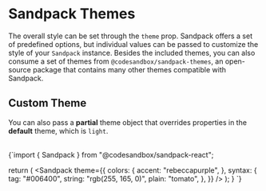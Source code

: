 
# Sandpack Themes

<IntroSection>
  <IntroCard 
    icon="Theme"
    title="All themes" 
    description="See all themes available on @codesandbox/sandpack-themes and how you can use it" 
    href="#all-themes" 
  />

  <IntroCard
    icon="Magic" 
    title="Sandpack Theme Builder"
    description="Design and customize your own theme, among other Sandpack presets." 
    href="https://sandpack.codesandbox.io/theme" 
    external 
  />
</IntroSection>

The overall style can be set through the `theme` prop. Sandpack offers a set of predefined options, but individual values can be passed to customize the style of your `Sandpack` instance. Besides the included themes, you can also consume a set of themes from `@codesandbox/sandpack-themes`, an open-source package that contains many other themes compatible with Sandpack.

<Themes />

## Custom Theme

You can also pass a **partial** theme object that overrides properties in the
**default** theme, which is `light`.

<br />

<CodeBlock stack>
{`import { Sandpack } from "@codesandbox/sandpack-react";

  return (
    <Sandpack 
      theme={{
        colors: {
          accent: "rebeccapurple",
        },
        syntax: {
          tag: "#006400",
          string: "rgb(255, 165, 0)",
          plain: "tomato",
        },
      }}
    />
  );
}
`}
</CodeBlock>
